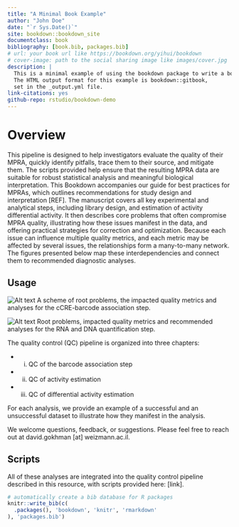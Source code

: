 ```yaml
--- 
title: "A Minimal Book Example"
author: "John Doe"
date: "`r Sys.Date()`"
site: bookdown::bookdown_site
documentclass: book
bibliography: [book.bib, packages.bib]
# url: your book url like https://bookdown.org/yihui/bookdown
# cover-image: path to the social sharing image like images/cover.jpg
description: |
  This is a minimal example of using the bookdown package to write a book.
  The HTML output format for this example is bookdown::gitbook,
  set in the _output.yml file.
link-citations: yes
github-repo: rstudio/bookdown-demo
---
```


# Overview


This pipeline is designed to help investigators evaluate the quality of their MPRA, quickly identify pitfalls, trace them to their source, and mitigate them. The scripts provided help ensure that the resulting MPRA data are suitable for robust statistical analysis and meaningful biological interpretation.
This Bookdown accompanies our guide for best practices for MPRAs, which outlines recommendations for study design and interpretation [REF]. The manuscript covers all key experimental and analytical steps, including library design, and estimation of activity differential activity. It then describes core problems that often compromise MPRA quality, illustrating how these issues manifest in the data, and offering practical strategies for correction and optimization.
Because each issue can influence multiple quality metrics, and each metric may be affected by several issues, the relationships form a many-to-many network. The figures presented below map these interdependencies and connect them to recommended diagnostic analyses. 

## Usage 

![Alt text](associations_root.png)
A scheme of root problems, the impacted quality metrics and analyses for the cCRE-barcode association step.


![Alt text](activity_root.png)
Root problems, impacted quality metrics and recommended analyses for the RNA and DNA quantification step.


The quality control (QC) pipeline is organized into three chapters:

- (i) QC of the barcode association step  
- (ii) QC of activity estimation  
- (iii) QC of differential activity estimation  

For each analysis, we provide an example of a successful and an unsuccessful dataset to illustrate how they manifest in the analysis.

We welcome questions, feedback, or suggestions. Please feel free to reach out at david.gokhman [at] weizmann.ac.il.


## Scripts
All of these analyses are integrated into the quality control pipeline described in this resource, with scripts provided here: [link].



```r
# automatically create a bib database for R packages
knitr::write_bib(c(
  .packages(), 'bookdown', 'knitr', 'rmarkdown'
), 'packages.bib')
```
